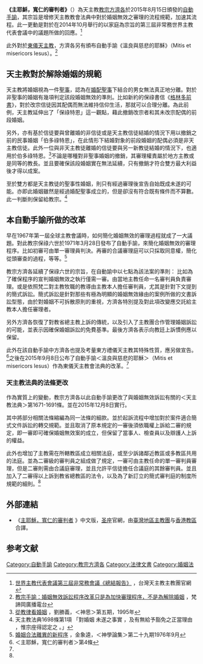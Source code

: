 '''《主耶穌，寬仁的審判者》'''（{{lang-la|MITIS IUDEX DOMINUS IESUS}}）為天主教[[教宗方濟各|教宗方濟各]]於2015年8月15日頒發的[[自動手諭|自動手諭]]，其宗旨是增修天主教教會法典中對於婚姻無效之審理的流程規範，加速其流程。此一更動是對於在2014年10月舉行的以家庭為宗旨的第三屆非常務世界主教代表會議中的議題所做的回應。<ref>[http://www.catholic.org.tw/catholic/2015/Temp/2014worldbishop/2014conclusion.pdf 世界主教代表會議第三屆非常務會議《總結報告》] {{Wayback|url=http://www.catholic.org.tw/catholic/2015/Temp/2014worldbishop/2014conclusion.pdf |date=20150402032627 }}，台灣天主教主教團官網</ref>

此外對於[[東儀天主教|東儀天主教]]，方濟各另有頒布自動手諭《溫良與慈悲的耶穌》（Mitis et misericors Iesus）。<ref name="教宗手諭">[http://zht.radiovaticana.va/news/2015/09/08/%E6%95%99%E5%AE%97%E6%89%8B%E8%AB%AD%EF%BC%9A%E5%A9%9A%E5%A7%BB%E7%84%A1%E6%95%88%E8%A8%B4%E8%A8%9F%E7%A8%8B%E5%BA%8F%E6%94%B9%E9%9D%A9%E5%8F%AA%E6%98%AF%E7%82%BA%E5%8A%A0%E5%BF%AB%E5%AF%A9%E7%90%86%E7%A8%8B%E5%BA%8F%EF%BC%8C%E4%B8%8D%E6%98%AF%E7%82%BA%E8%A7%A3%E9%99%A4%E5%A9%9A%E5%A7%BB/1170491 教宗手諭：婚姻無效訴訟程序改革只是為加快審理程序，不是為解除婚姻] {{Wayback|url=http://zht.radiovaticana.va/news/2015/09/08/%E6%95%99%E5%AE%97%E6%89%8B%E8%AB%AD%EF%BC%9A%E5%A9%9A%E5%A7%BB%E7%84%A1%E6%95%88%E8%A8%B4%E8%A8%9F%E7%A8%8B%E5%BA%8F%E6%94%B9%E9%9D%A9%E5%8F%AA%E6%98%AF%E7%82%BA%E5%8A%A0%E5%BF%AB%E5%AF%A9%E7%90%86%E7%A8%8B%E5%BA%8F%EF%BC%8C%E4%B8%8D%E6%98%AF%E7%82%BA%E8%A7%A3%E9%99%A4%E5%A9%9A%E5%A7%BB/1170491 |date=20160919034211 }}，梵諦岡廣播電台</ref>

==天主教對於解除婚姻的規範==

天主教將婚姻視為一件[[聖事|聖事]]，認為在[[婚配聖事|婚配聖事]]下結合的男女無法真正地分離。對於非聖事的婚姻有幾項判定該段婚姻無效的準則。比如新約的保祿書信《[[格林多前書|格林多前書]]》，對於改宗信徒因其配偶而無法維持信仰生活，那就可以合理分離。為此前例，天主教延伸出了「保祿特恩」這一觀點，藉此撤銷改宗者和其未改宗配偶的前段婚姻。

另外，亦有基於信徒要與曾離婚的非信徒或是天主教信徒結婚的情況下用以撤銷之前的民事婚姻「伯多祿特恩」，在此情形下結婚對象的前段婚姻的配偶必須是非天主教信徒。此外一位與非天主教徒離婚的信徒要與另一新教徒結婚的情況下，也適用於伯多祿特恩。<ref>[http://archive.hsscol.org.hk/Archive/periodical/spirit/S005d.htm 從教律看婚姻] {{Wayback|url=http://archive.hsscol.org.hk/Archive/periodical/spirit/S005d.htm |date=20200217234450 }}，劉勝義，＜神思＞第五期，1995年</ref>不論是哪種對非聖事婚姻的撤銷，其審理權責屬於地方主教或是同等的教長。並且要確保該段婚姻實在無法延續，只有撤銷才符合雙方最大利益後才得以成案。

至於雙方都是天主教徒的聖事性婚姻，則只有經過審理後宣告自始既成未遂的可能。亦即此婚姻雖然是經過婚配聖事成立的，但是卻沒有符合既有條件而不算數。此一判斷則保留給教宗。<ref>天主教法典1698條第1項 「對婚姻 未遂之事實 ，及有無給予豁免之正當理由 ，惟宗座得認定之 。」</ref>

==本自動手諭所做的改革==

早在1967年第一屆全球主教會議時，如何簡化婚姻無效的審理過程就成了一大議題。對此教宗保祿六世於1971年3月28日發布了自動手諭，來簡化婚姻無效的審理程序。比如初審可由單一審理員判決。再審的合議審理庭可以只採取同意權，簡化從頭審查的過程，等等。<ref>[http://archive.hsscol.org.hk/Archive/periodical/ct/CT029D.htm 婚姻合法離異的新程序] {{Wayback|url=http://archive.hsscol.org.hk/Archive/periodical/ct/CT029D.htm |date=20161011030113 }}，金象逵，＜神學論集＞第二十九期1976年9月</ref>

教宗方濟各延續了保祿六世的宗旨，在自動諭中以七點為該法案的準則：
比如為了確保程序的宣判婚姻無效之執行僅需一審。由當地主教任命一名審判員負責審理。或是依照梵二對主教牧職的教導由主教本人擔任審判員，尤其是針對下文提到的簡式訴訟。簡式訴訟是針對那些有極為明顯的婚姻無效緣由的案例所做的文書訴訟型態，由於對婚姻不可拆散原則的重視，方濟各特別提及對此項改變應交託給主教本人擔任審理者。

另外方濟各恢復了對教省總主教上訴的傳統，以及引入了主教團合作管理婚姻訴訟的可能，並表示因確保婚姻訴訟的免費基準。最後方濟各表示向教廷上訴慣例應以保留。

此外在該自動手諭中方濟各也提及考量東方禮儀天主教其特殊性質，應另做宣告。<ref>＜主耶穌，寬仁的審判者＞第4條</ref>之後在2015年9月8日公布了自動手諭＜溫良與慈悲的耶穌＞（Mitis et misericors Iesus）作為東儀天主教會法典的改革。<ref name="教宗手諭" />

===天主教法典的法條更改===
作為實質上的變動，教宗方濟各以此自動手諭更改了與婚姻無效訴訟有關的＜天主教法典＞第1671-1691條。並在2015年12月8日實行。

其中將部分相關法條縮編為同一法條的細款。並於起訴流程中增加對於案件適合簡式文件訴訟的轉交規範。並且取消了原本規定的一審後須依職權上訴給二審的規定，即一審即可確保婚姻無效案的成立，但保留了當事人、檢查員以及辯護人上訴的權益。

此外也增加了主教需在所轄教區成立相關法庭，或至少訴諸鄰近教區或多教區共用的法庭。並為二審級的審判員之組成做了規定，一審可由主教任命的單一審判員審理，但是二審則需由合議庭審理，並且允許平信徒擔任合議庭的其餘審判員。並且加入了二審得以上訴到教省總教區的法令，以及為了新訂立的簡式審判庭的制度所規範的細則。<ref name="教宗手諭" />

== 外部連結 ==
* 《[https://w2.vatican.va/content/francesco/zh_tw/motu_proprio/documents/papa-francesco-motu-proprio_20150815_mitis-iudex-dominus-iesus.html 主耶穌，寬仁的審判者] {{Wayback|url=https://w2.vatican.va/content/francesco/zh_tw/motu_proprio/documents/papa-francesco-motu-proprio_20150815_mitis-iudex-dominus-iesus.html |date=20200629145404 }}》中文版，[[圣座|圣座]]官網，由[[臺灣地區主教團|臺灣地區主教團]]与[[香港教區|香港教區]]合譯。

==参考文献==
{{reflist}}

[[Category:自動手諭|Category:自動手諭]]
[[Category:教宗方濟各|Category:教宗方濟各]]
[[Category:法律文書|Category:法律文書]]
[[Category:婚姻法|Category:婚姻法]]